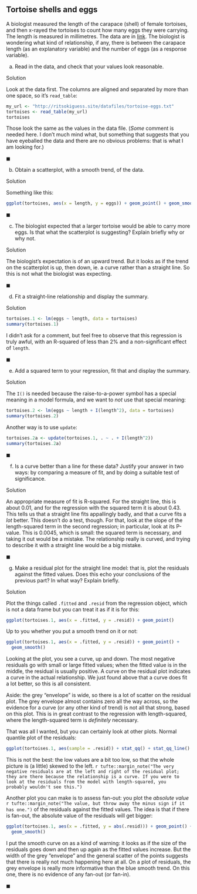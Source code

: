 ##  Tortoise shells and eggs


 A biologist measured the length of the carapace (shell) of
female tortoises, and then x-rayed the tortoises to count how many
eggs they were carrying. The length is measured in millimetres. The
data are in
[link](http://ritsokiguess.site/datafiles/tortoise-eggs.txt). The
biologist is wondering what kind of relationship, if any, there is
between the carapace length (as an explanatory variable) and the
number of eggs (as a response variable).



(a) Read in the data, and check that your values look
reasonable. 
 
Solution


Look at the data first. The columns are aligned and separated by
more than one space, so it's `read_table`:
```r
my_url <- "http://ritsokiguess.site/datafiles/tortoise-eggs.txt"
tortoises <- read_table(my_url)
tortoises
```

     

Those look the same as the values in the data file. (*Some*
comment is needed here. I don't much mind what, but something that
suggests that you have eyeballed the data and there are no obvious
problems: that is what I am looking for.)
 

$\blacksquare$

(b) Obtain a scatterplot, with a smooth trend, of the data.

 
Solution


Something like this:
```r
ggplot(tortoises, aes(x = length, y = eggs)) + geom_point() + geom_smooth()
```

   
 

$\blacksquare$

(c) The biologist expected that a larger tortoise would be able
to carry more eggs. Is that what the scatterplot is suggesting?
Explain briefly why or why not.

 
Solution


The biologist's expectation is of an upward trend. But it looks as
if the trend on the scatterplot is up, then down, ie.\ a curve
rather than a straight line. So this is not what the biologist was
expecting. 
 

$\blacksquare$

(d) Fit a straight-line relationship and display the summary.

 
Solution


```r
tortoises.1 <- lm(eggs ~ length, data = tortoises)
summary(tortoises.1)
```

   

I didn't ask for a comment, but feel free to observe that this
regression is truly awful, with an R-squared of less than 2\% and a
non-significant effect of `length`.
 

$\blacksquare$

(e) Add a squared term to your regression, fit that and display
the  summary.

 
Solution


The `I()` is needed because the raise-to-a-power symbol has
a special meaning in a model formula, and we want to *not*
use that special meaning:
```r
tortoises.2 <- lm(eggs ~ length + I(length^2), data = tortoises)
summary(tortoises.2)
```

 

Another way is to use `update`:

```r
tortoises.2a <- update(tortoises.1, . ~ . + I(length^2))
summary(tortoises.2a)
```

 
 

$\blacksquare$

(f) Is a curve better than a line for these data? Justify your
answer in two ways: by comparing a measure of fit, and  by doing a
suitable test of significance.

 
Solution


An appropriate measure of fit is R-squared. For the straight line,
this is about 0.01, and for the regression with the squared term it
is about 0.43. This tells us that  a straight line fits appallingly
badly, and that a curve fits a *lot* better. 
This doesn't do a test, though. For that, look at the slope of the
length-squared term in the second regression; in particular,
look at its P-value. This is 0.0045, which is small: the squared
term is necessary, and taking it out would be a mistake. The
relationship really is curved, and trying to describe it with a
straight line would be a big mistake.
 

$\blacksquare$

(g) Make a residual plot for the straight line model: that is, plot
the residuals against the fitted values.
 Does this echo
your conclusions of the previous part? In what way? Explain briefly.

 
Solution


Plot the things called `.fitted` and `.resid` from the
regression object, which is not a data frame but you can treat it as
if it is for this:

```r
ggplot(tortoises.1, aes(x = .fitted, y = .resid)) + geom_point()
```

 

Up to you whether you put a smooth trend on it or not:

```r
ggplot(tortoises.1, aes(x = .fitted, y = .resid)) + geom_point() +
  geom_smooth()
```

 
Looking at the plot, you see a curve, up and down. The most
negative residuals go with small or large fitted values; when the
fitted value is in the middle, the residual is usually positive. A
curve on the residual plot indicates a curve in the actual
relationship. We just found above that a curve does fit a lot
better, so this is all consistent.

Aside: the grey "envelope" is wide, so there is a lot of scatter on the
residual plot. The grey envelope almost contains zero all the way
across, so the evidence for a curve (or any other kind of trend) is
not all that strong, based on this plot. This is in great contrast to
the regression with length-squared, where the length-squared term is
*definitely* necessary. 

That was all I wanted, but you can certainly look at other
plots. Normal quantile plot of the residuals:

```r
ggplot(tortoises.1, aes(sample = .resid)) + stat_qq() + stat_qq_line()
```

 

This is not the best: the low values are a bit too low, so that the
whole picture is (a little) skewed to the left.
`r tufte::margin_note("The very   negative residuals are at the left and right of the residual plot;  they are there because the relationship is a curve. If you were to  look at the residuals from the model with length-squared, you  probably wouldn't see this.")`

Another plot you can make is to assess fan-out: you plot the
*absolute value*
`r tufte::margin_note("The value, but throw away the minus sign if it has one.")` of the residuals against the fitted values. The idea
is that if there is fan-out, the absolute value of the residuals will
get bigger:

```r
ggplot(tortoises.1, aes(x = .fitted, y = abs(.resid))) + geom_point() +
  geom_smooth()
```

 

I put the smooth curve on as a kind of warning: it looks as if the
size of the residuals goes down and then up again as the fitted values
increase. But the width of the grey "envelope" and the general
scatter of the points suggests that there is really not much happening
here at all. On a plot of residuals, the grey envelope is really more
informative than the blue smooth trend. On this one, there is no
evidence of any fan-out (or fan-in). 

$\blacksquare$





